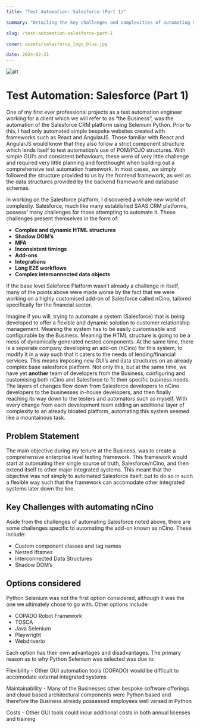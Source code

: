 ```yaml
---
title: "Test Automation: Salesforce (Part 1)"

summary: "Detailing the key challenges and complexities of automating Salesforce CRM Platform"

slug: /test-automation-salesforce-part-1

cover: assets/salesforce_logo_blue.jpg

date: 2024-02-21
---
```

![alt](assets/salesforce_logo.png)
#
#
#
# Test Automation: Salesforce (Part 1)

One of my first ever professional projects as a test automation engineer working for a client which we will refer to as “the Business”, was the automation of the Salesforce CRM platform using Selenium Python. Prior to this, I had only automated simple bespoke websites created with frameworks such as React and AngularJS. Those familiar with React and AngularJS would know that they also follow a strict component structure which lends itself to test automation’s use of POM/POJO structures. With simple GUI’s and consistent behaviours, these were of very little challenge and required very little planning and forethought when building out a comprehensive test automation framework. In most cases, we simply followed the structure provided to us by the frontend framework, as well as the data structures provided by the backend framework and database schemas.

In working on the Salesforce platform, I discovered a whole new world of complexity. Salesforce, much like many established SAAS CRM platforms, possess’ many challenges for those attempting to automate it. These challenges present themselves in the form of:

- **Complex and dynamic HTML structures**
- **Shadow DOM’s**
- **MFA**
- **Inconsistent timings**
- **Add-ons**
- **Integrations**
- **Long E2E workflows**
- **Complex interconnected data objects**

If the base level Saleforce Platform wasn’t already a challenge in itself, many of the points above were made worse by the fact that we were working on a highly customised add-on of Salesforce called nCino, tailored specifically for the financial sector. 

Imagine if you will, trying to automate a system (Salesforce) that is being developed to offer a flexible and dynamic solution to customer relationship management. Meaning the system has to be easily customisable and configurable by the Business. Meaning the HTML structure is going to be a mess of dynamically generated nested components. At the same time, there is a seperate company developing an add-on (nCino) for this system, to modify it in a way such that it caters to the needs of lending/financial services. This means imposing new GUI’s and data structures on an already complex base salesforce platform. Not only this, but at the same time, we have yet **another** team of developers from the Business, configuring and customising both nCino and Salesforce to fit their specific business needs. The layers of changes flow down from Salesforce developers to nCino developers to the businesses in-house developers, and then finally reaching its way down to the testers and automators such as myself. With every change from each development team adding an additional layer of complexity to an already bloated platform, automating this system seemed like a mountainous task. 

## Problem Statement

The main objective during my tenure at the Business, was to create a comprehensive enterprise level testing framework. This framework would start at automating their single source of truth, Salesforce/nCino, and then extend itself to other major integrated systems. This meant that the objective was not simply to automated Salesforce itself, but to do so in such a flexible way such that the framework can accomodate other integrated systems later down the line.

## Key Challenges with automating nCino

Aside from the challenges of automating Salesforce noted above, there are some challenges specific to automating the add-on known as nCino. These include:

- Custom component classes and tag names
- Nested Iframes
- Interconnected Data Structures
- Shadow DOM’s

## Options considered

Python Selenium was not the first option considered, although it was the one we ultimately chose to go with. Other options include:

- COPADO Robot Framework
- TOSCA
- Java Selenium
- Playwright
- Webdriverio

Each option has their own advantages and disadvantages. The primary reason as to why Python Selenium was selected was due to:

Flexibility - Other GUI automation tools (COPADO) would be difficult to accomodate external integrated systems

Maintainability - Many of the Businesses other bespoke software offerings and cloud based architectural components were Python based and therefore the Business already possessed employees well versed in Python

Costs - Other GUI tools could incur additional costs in both annual licenses and training